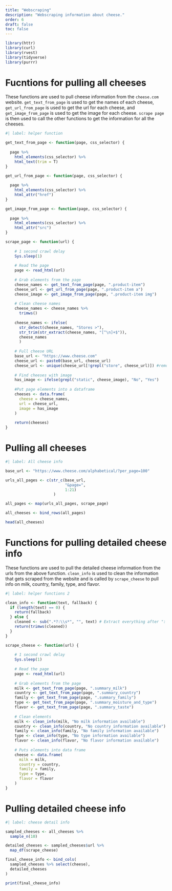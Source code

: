 ```yaml
---
title: "Webscraping"
description: "Webscraping information about cheese."
order: 6
draft: false
toc: false
---
```


```r
library(httr)
library(curl)
library(rvest)
library(tidyverse)
library(purrr)
```

# Fucntions for pulling all cheeses

These functions are used to pull cheese information from the `cheese.com` website. `get_text_from_page` is used to get the names of each cheese, `get_url_from_page` is used to get the url for each cheese, and `get_image_from_page` is used to get the image for each cheese. `scrape page` is then used to call the other functions to get the information for all the cheeses.  

```r
#| label: helper function

get_text_from_page <- function(page, css_selector) {
    
  page %>%
    html_elements(css_selector) %>%
    html_text(trim = T)
}

get_url_from_page <- function(page, css_selector) {
    
  page %>%
    html_elements(css_selector) %>%
    html_attr("href")
}

get_image_from_page <- function(page, css_selector) {
    
  page %>%
    html_elements(css_selector) %>%
    html_attr("src")
}

scrape_page <- function(url) {
    
    # 1 second crawl delay
    Sys.sleep(1)
    
    # Read the page
    page <- read_html(url)
    
    # Grab elements from the page
    cheese_names <- get_text_from_page(page, ".product-item")
    cheese_url <- get_url_from_page(page, ".product-item a")
    cheese_image <- get_image_from_page(page, ".product-item img")
    
    # Clean cheese names
    cheese_names <- cheese_names %>%
      trimws()
    
    cheese_names <- ifelse(
      str_detect(cheese_names, "Stores >"),
      str_trim(str_extract(cheese_names, "[^\n]+$")),
      cheese_names
      )
    
    # Full cheese URL
    base_url <- "https://www.cheese.com"
    cheese_url <- paste0(base_url, cheese_url)
    cheese_url <- unique(cheese_url[!grepl("store", cheese_url)]) #remove store links + duplicates
    
    # Find cheeses with image
    has_image <- ifelse(grepl("static", cheese_image), "No", "Yes")
    
    #Put page elements into a dataframe
    cheeses <- data.frame(
      cheese = cheese_names,
      url = cheese_url,
      image = has_image
    )
    
    return(cheeses)
}

```

# Pulling all cheeses

```r
#| label: All cheese info

base_url <- "https://www.cheese.com/alphabetical/?per_page=100"

urls_all_pages <- c(str_c(base_url,
                          "&page=",
                          1:21)
                     )

all_pages <- map(urls_all_pages, scrape_page)

all_cheeses <- bind_rows(all_pages)

head(all_cheeses)
```

# Functions for pulling detailed cheese info

These functions are used to pull the detailed cheese information from the urls from the above function. `clean_info` is used to clean the information that gets scraped from the website and is called by `scrape_cheese` to pull info on milk, country, family, type, and flavor. 

```r
#| label: helper functions 2

clean_info <- function(text, fallback) {
  if (length(text) == 0) {
    return(fallback)
  } else {
    cleaned <- sub(".*?:\\s*", "", text) # Extract everything after ": "
    return(trimws(cleaned))
  }
}

scrape_cheese <- function(url) {
    
    # 1 second crawl delay
    Sys.sleep(1)
    
    # Read the page
    page <- read_html(url)
    
    # Grab elements from the page
    milk <- get_text_from_page(page, ".summary_milk")
    country <- get_text_from_page(page, ".summary_country")
    family <- get_text_from_page(page, ".summary_family")
    type <- get_text_from_page(page, ".summary_moisture_and_type")
    flavor <- get_text_from_page(page, ".summary_taste")
    
    # Clean elements
    milk <- clean_info(milk, "No milk information available")
    country <- clean_info(country, "No country information available")
    family <- clean_info(family, "No family information available")
    type <- clean_info(type, "No type information available")
    flavor <- clean_info(flavor, "No flavor information available")
    
    # Puts elements into data frame
    cheese <- data.frame(
      milk = milk,
      country = country,
      family = family,
      type = type,
      flavor = flavor
    )
}
```

# Pulling detailed cheese info

```r
#| label: cheese detail info

sampled_cheeses <- all_cheeses %>%
  sample_n(10)

detailed_cheeses <- sampled_cheeses$url %>%
  map_df(scrape_cheese)

final_cheese_info <- bind_cols(
  sampled_cheeses %>% select(cheese),
  detailed_cheeses
)

print(final_cheese_info)
```